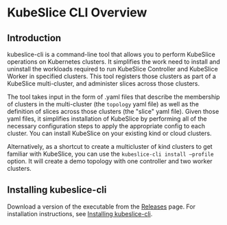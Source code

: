 # KubeSlice CLI Overview

## Introduction 
kubeslice-cli is a command-line tool that allows you to perform KubeSlice operations on Kubernetes clusters. It simplifies the work need to 
install and uninstall the workloads required to run KubeSlice Controller and KubeSlice Worker in specified clusters. This tool registers those 
clusters as part of a KubeSlice multi-cluster, and administer slices across those clusters.

The tool takes input in the form of .yaml files that describe the membership of clusters in the multi-cluster (the `topology` yaml file) 
as well as the definition of slices across those clusters (the "slice" yaml file). Given those yaml files, it simplifies installation 
of KubeSlice by performing all of the necessary configuration steps to apply the appropriate config to each cluster. You can install KubeSlice 
on your existing kind or cloud clusters. 

Alternatively, as a shortcut to create a multicluster of kind clusters to get familiar with KubeSlice, you can use the 
`kubeslice-cli install —profile` option. It will create a demo topology with one controller and two worker clusters.


## Installing kubeslice-cli
Download a version of the executable from the [Releases](https://github.com/kubeslice/kubeslice-cli/releases) page.
For installation instructions, see [Installing kubeslice-cli](/versioned_docs/version-0.x.0/kubeslice-cli/installing-kubeslice-cli.mdx).


